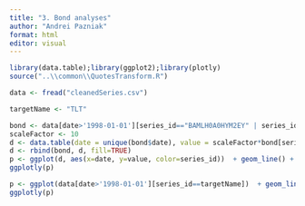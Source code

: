 ```yaml
---
title: "3. Bond analyses"
author: "Andrei Pazniak"
format: html
editor: visual
---
```



```r
library(data.table);library(ggplot2);library(plotly)
source("..\\common\\QuotesTransform.R")

data <- fread("cleanedSeries.csv")

targetName <- "TLT"

```

```r
bond <- data[date>'1998-01-01'][series_id=="BAMLH0A0HYM2EY" | series_id=="IRLTLT01USM156N"]
scaleFactor <- 10
d <- data.table(date = unique(bond$date), value = scaleFactor*bond[series_id=="IRLTLT01USM156N", value]/ bond[series_id=="BAMLH0A0HYM2EY", value], series_id = "tlt2junk", type="USA Economic/Percent")
d <- rbind(bond, d, fill=TRUE)
p <- ggplot(d, aes(x=date, y=value, color=series_id))  + geom_line() + geom_hline(yintercept = 2, color="blue") + geom_hline(yintercept = 5, color="blue")
ggplotly(p)

```
```r
p <- ggplot(data[date>'1998-01-01'][series_id==targetName])  + geom_line(aes(x=date, y=adjusted_value_m2), color='blue') +geom_line(aes(x=date, y=value), color='green')
ggplotly(p)
```